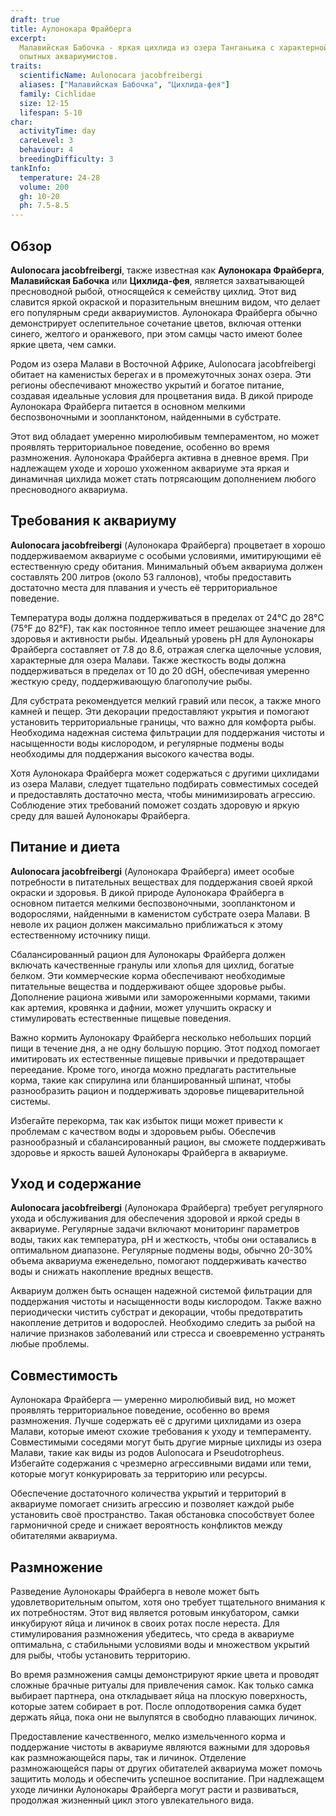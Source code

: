 ```yaml
---
draft: true
title: Аулонокара Фрайберга
excerpt:
  Малавийская Бабочка - яркая цихлида из озера Танганьика с характерной окраской и интересным поведением. Подходит для
  опытных аквариумистов.
traits:
  scientificName: Aulonocara jacobfreibergi
  aliases: ["Малавийская Бабочка", "Цихлида-фея"]
  family: Cichlidae
  size: 12-15
  lifespan: 5-10
char:
  activityTime: day
  careLevel: 3
  behaviour: 4
  breedingDifficulty: 3
tankInfo:
  temperature: 24-28
  volume: 200
  gh: 10-20
  ph: 7.5-8.5
---
```


## Обзор

**Aulonocara jacobfreibergi**, также известная как **Аулонокара Фрайберга**, **Малавийская Бабочка** или
**Цихлида-фея**, является захватывающей пресноводной рыбой, относящейся к семейству цихлид. Этот вид славится яркой
окраской и поразительным внешним видом, что делает его популярным среди аквариумистов. Аулонокара Фрайберга обычно
демонстрирует ослепительное сочетание цветов, включая оттенки синего, желтого и оранжевого, при этом самцы часто имеют
более яркие цвета, чем самки.

Родом из озера Малави в Восточной Африке, Aulonocara jacobfreibergi обитает на каменистых берегах и в промежуточных
зонах озера. Эти регионы обеспечивают множество укрытий и богатое питание, создавая идеальные условия для процветания
вида. В дикой природе Аулонокара Фрайберга питается в основном мелкими беспозвоночными и зоопланктоном, найденными в
субстрате.

Этот вид обладает умеренно миролюбивым темпераментом, но может проявлять территориальное поведение, особенно во время
размножения. Аулонокара Фрайберга активна в дневное время. При надлежащем уходе и хорошо ухоженном аквариуме эта яркая и
динамичная цихлида может стать потрясающим дополнением любого пресноводного аквариума.

## Требования к аквариуму

**Aulonocara jacobfreibergi** (Аулонокара Фрайберга) процветает в хорошо поддерживаемом аквариуме с особыми условиями,
имитирующими её естественную среду обитания. Минимальный объем аквариума должен составлять 200 литров (около 53
галлонов), чтобы предоставить достаточно места для плавания и учесть её территориальное поведение.

Температура воды должна поддерживаться в пределах от 24°C до 28°C (75°F до 82°F), так как постоянное тепло имеет
решающее значение для здоровья и активности рыбы. Идеальный уровень pH для Аулонокары Фрайберга составляет от 7.8 до
8.6, отражая слегка щелочные условия, характерные для озера Малави. Также жесткость воды должна поддерживаться в
пределах от 10 до 20 dGH, обеспечивая умеренно жесткую среду, поддерживающую благополучие рыбы.

Для субстрата рекомендуется мелкий гравий или песок, а также много камней и пещер. Эти декорации предоставляют укрытия и
помогают установить территориальные границы, что важно для комфорта рыбы. Необходима надежная система фильтрации для
поддержания чистоты и насыщенности воды кислородом, и регулярные подмены воды необходимы для поддержания высокого
качества воды.

Хотя Аулонокара Фрайберга может содержаться с другими цихлидами из озера Малави, следует тщательно подбирать совместимых
соседей и предоставлять достаточно места, чтобы минимизировать агрессию. Соблюдение этих требований поможет создать
здоровую и яркую среду для вашей Аулонокары Фрайберга.

## Питание и диета

**Aulonocara jacobfreibergi** (Аулонокара Фрайберга) имеет особые потребности в питательных веществах для поддержания
своей яркой окраски и здоровья. В дикой природе Аулонокара Фрайберга в основном питается мелкими беспозвоночными,
зоопланктоном и водорослями, найденными в каменистом субстрате озера Малави. В неволе их рацион должен максимально
приближаться к этому естественному источнику пищи.

Сбалансированный рацион для Аулонокары Фрайберга должен включать качественные гранулы или хлопья для цихлид, богатые
белком. Эти коммерческие корма обеспечивают необходимые питательные вещества и поддерживают общее здоровье рыбы.
Дополнение рациона живыми или замороженными кормами, такими как артемия, кровянка и дафнии, может улучшить окраску и
стимулировать естественные пищевые поведения.

Важно кормить Аулонокару Фрайберга несколько небольших порций пищи в течение дня, а не одну большую порцию. Этот подход
помогает имитировать их естественные пищевые привычки и предотвращает переедание. Кроме того, иногда можно предлагать
растительные корма, такие как спирулина или бланшированный шпинат, чтобы разнообразить рацион и поддерживать здоровье
пищеварительной системы.

Избегайте перекорма, так как избыток пищи может привести к проблемам с качеством воды и здоровьем рыбы. Обеспечив
разнообразный и сбалансированный рацион, вы сможете поддерживать здоровье и яркость вашей Аулонокары Фрайберга в
аквариуме.

## Уход и содержание

**Aulonocara jacobfreibergi** (Аулонокара Фрайберга) требует регулярного ухода и обслуживания для обеспечения здоровой и
яркой среды в аквариуме. Регулярные задачи включают мониторинг параметров воды, таких как температура, pH и жесткость,
чтобы они оставались в оптимальном диапазоне. Регулярные подмены воды, обычно 20-30% объема аквариума еженедельно,
помогают поддерживать качество воды и снижать накопление вредных веществ.

Аквариум должен быть оснащен надежной системой фильтрации для поддержания чистоты и насыщенности воды кислородом. Также
важно периодически чистить субстрат и декорации, чтобы предотвратить накопление детритов и водорослей. Необходимо
следить за рыбой на наличие признаков заболеваний или стресса и своевременно устранять любые проблемы.

## Совместимость

Аулонокара Фрайберга — умеренно миролюбивый вид, но может проявлять территориальное поведение, особенно во время
размножения. Лучше содержать её с другими цихлидами из озера Малави, которые имеют схожие требования к уходу и
темпераменту. Совместимыми соседями могут быть другие мирные цихлиды из озера Малави, такие как виды из родов Aulonocara
и Pseudotropheus. Избегайте содержания с чрезмерно агрессивными видами или теми, которые могут конкурировать за
территорию или ресурсы.

Обеспечение достаточного количества укрытий и территорий в аквариуме помогает снизить агрессию и позволяет каждой рыбе
установить своё пространство. Такая обстановка способствует более гармоничной среде и снижает вероятность конфликтов
между обитателями аквариума.

## Размножение

Разведение Аулонокары Фрайберга в неволе может быть удовлетворительным опытом, хотя оно требует тщательного внимания к
их потребностям. Этот вид является ротовым инкубатором, самки инкубируют яйца и личинок в своих ротах после нереста. Для
стимулирования размножения убедитесь, что среда в аквариуме оптимальна, с стабильными условиями воды и множеством
укрытий для рыбы, чтобы установить территорию.

Во время размножения самцы демонстрируют яркие цвета и проводят сложные брачные ритуалы для привлечения самок. Как
только самка выбирает партнера, она откладывает яйца на плоскую поверхность, которые затем собирает в рот. После
оплодотворения самка будет держать яйца, пока они не вылупятся в свободно плавающих личинок.

Предоставление качественного, мелко измельченного корма и поддержание чистоты в аквариуме являются важными для здоровья
как размножающейся пары, так и личинок. Отделение размножающейся пары от других обитателей аквариума может помочь
защитить молодь и обеспечить успешное воспитание. При надлежащем уходе личинки Аулонокары Фрайберга могут расти и
развиваться, продолжая жизненный цикл этого увлекательного вида.
